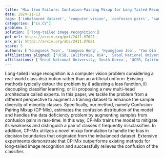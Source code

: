 ```yaml
---
title: 'Mix from Failure: Confusion-Pairing Mixup for Long-Tailed Recognition'
date: 2024-11-13
tags: ['imbalanced dataset', 'computer vision', 'confusion pairs', 'sample diversity', 'confusion distribution', 'mixup formulation', 'data deficiency', 'long-tailed image recognition', 'decision boundaries']
categories: ['cs.CV']
problem: C
solution: ['long-tailed image recognition']
pdf_url: https://arxiv.org/pdf/2411.07621
arx_url: https://arxiv.org/abs/2411.07621
score: 5
authors: ['Youngseok Yoon', 'Sangwoo Hong', 'Hyungjoon Joo', 'Yao Qin', 'Haewon Jeong', 'Jungwoo Lee']
affiliations_aligned: ['UCSB, California, USA', 'Seoul National University, South Korea', 'Seoul National University, South Korea', 'UCSB, Google, California, USA', 'UCSB, California, USA', 'Seoul National University, South Korea']
affiliations: ['Seoul National University, South Korea', 'UCSB, California, USA', 'UCSB, Google, California, USA']
---
```



Long-tailed image recognition is a computer vision problem considering a real-world class distribution rather than an artificial uniform. Existing methods typically detour the problem by i) adjusting a loss function, ii) decoupling classifier learning, or iii) proposing a new multi-head architecture called experts. In this paper, we tackle the problem from a different perspective to augment a training dataset to enhance the sample diversity of minority classes. Specifically, our method, namely Confusion-Pairing Mixup (CP-Mix), estimates the confusion distribution of the model and handles the data deficiency problem by augmenting samples from confusion pairs in real-time. In this way, CP-Mix trains the model to mitigate its weakness and distinguish a pair of classes it frequently misclassifies. In addition, CP-Mix utilizes a novel mixup formulation to handle the bias in decision boundaries that originated from the imbalanced dataset. Extensive experiments demonstrate that CP-Mix outperforms existing methods for long-tailed image recognition and successfully relieves the confusion of the classifier.